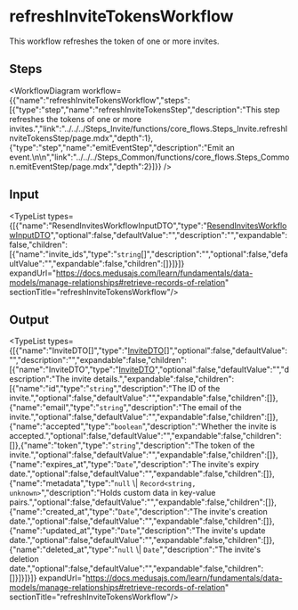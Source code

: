 
# refreshInviteTokensWorkflow

This workflow refreshes the token of one or more invites.

## Steps

<WorkflowDiagram workflow={{"name":"refreshInviteTokensWorkflow","steps":[{"type":"step","name":"refreshInviteTokensStep","description":"This step refreshes the tokens of one or more invites.","link":"../../../Steps_Invite/functions/core_flows.Steps_Invite.refreshInviteTokensStep/page.mdx","depth":1},{"type":"step","name":"emitEventStep","description":"Emit an event.\n\n","link":"../../../Steps_Common/functions/core_flows.Steps_Common.emitEventStep/page.mdx","depth":2}]}} />

## Input

<TypeList types={[{"name":"ResendInvitesWorkflowInputDTO","type":"[ResendInvitesWorkflowInputDTO](../../../../types/WorkflowTypes/InviteWorkflow/interfaces/types.WorkflowTypes.InviteWorkflow.ResendInvitesWorkflowInputDTO/page.mdx)","optional":false,"defaultValue":"","description":"","expandable":false,"children":[{"name":"invite_ids","type":"`string`[]","description":"","optional":false,"defaultValue":"","expandable":false,"children":[]}]}]} expandUrl="https://docs.medusajs.com/learn/fundamentals/data-models/manage-relationships#retrieve-records-of-relation" sectionTitle="refreshInviteTokensWorkflow"/>

## Output

<TypeList types={[{"name":"InviteDTO[]","type":"[InviteDTO](../../../../user/interfaces/user.InviteDTO/page.mdx)[]","optional":false,"defaultValue":"","description":"","expandable":false,"children":[{"name":"InviteDTO","type":"[InviteDTO](../../../../user/interfaces/user.InviteDTO/page.mdx)","optional":false,"defaultValue":"","description":"The invite details.","expandable":false,"children":[{"name":"id","type":"`string`","description":"The ID of the invite.","optional":false,"defaultValue":"","expandable":false,"children":[]},{"name":"email","type":"`string`","description":"The email of the invite.","optional":false,"defaultValue":"","expandable":false,"children":[]},{"name":"accepted","type":"`boolean`","description":"Whether the invite is accepted.","optional":false,"defaultValue":"","expandable":false,"children":[]},{"name":"token","type":"`string`","description":"The token of the invite.","optional":false,"defaultValue":"","expandable":false,"children":[]},{"name":"expires_at","type":"`Date`","description":"The invite's expiry date.","optional":false,"defaultValue":"","expandable":false,"children":[]},{"name":"metadata","type":"`null` \\| `Record<string, unknown>`","description":"Holds custom data in key-value pairs.","optional":false,"defaultValue":"","expandable":false,"children":[]},{"name":"created_at","type":"`Date`","description":"The invite's creation date.","optional":false,"defaultValue":"","expandable":false,"children":[]},{"name":"updated_at","type":"`Date`","description":"The invite's update date.","optional":false,"defaultValue":"","expandable":false,"children":[]},{"name":"deleted_at","type":"`null` \\| `Date`","description":"The invite's deletion date.","optional":false,"defaultValue":"","expandable":false,"children":[]}]}]}]} expandUrl="https://docs.medusajs.com/learn/fundamentals/data-models/manage-relationships#retrieve-records-of-relation" sectionTitle="refreshInviteTokensWorkflow"/>
